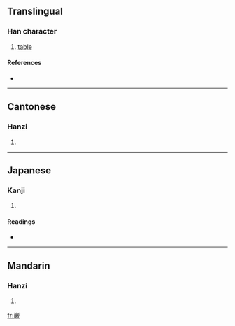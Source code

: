 ==Translingual==

===Han character===
{{Han char|rn=46|rad=山|as=12|sn=15|four=2228<sub>2</sub>|canj=山一廿人 (UMTO)}}

# [[table]]

====References====
* {{Han ref|kx=0320.090|dkj=08490|dj=0620.140|hdz=10797.050|uh=5DA1|ud=23969|bh=E56B|bd=58731}}

----

==Cantonese==

===Hanzi===
{{yue-hanzi|jyut=|y=kyut3}}

# {{defn|Cantonese}}

----

==Japanese==

===Kanji===
{{ja-kanji|grade=|rs=山12}}

# {{defn|Japanese}}

====Readings====
* {{ja-readings|on=[[けい]] (kei), [[け]] (ke), [[けつ]] (ketsu), [[かち]] (kachi)|kun=}}

----

==Mandarin==

===Hanzi===
{{cmn-hanzi|pin=[[guì]] ([[gui4]]), [[niè]] ([[nie4]])|wg=kuei<sup>4</sup>, nieh<sup>4</sup>}}

# {{defn|Mandarin}}

[[fr:嶡]]